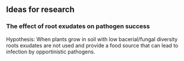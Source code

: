 ## Ideas for research

### The effect of root exudates on pathogen success

Hypothesis: When plants grow in soil with low bacerial/fungal diversity roots exudates are not used and provide a food source that can lead to infection by opportinistic pathogens. 